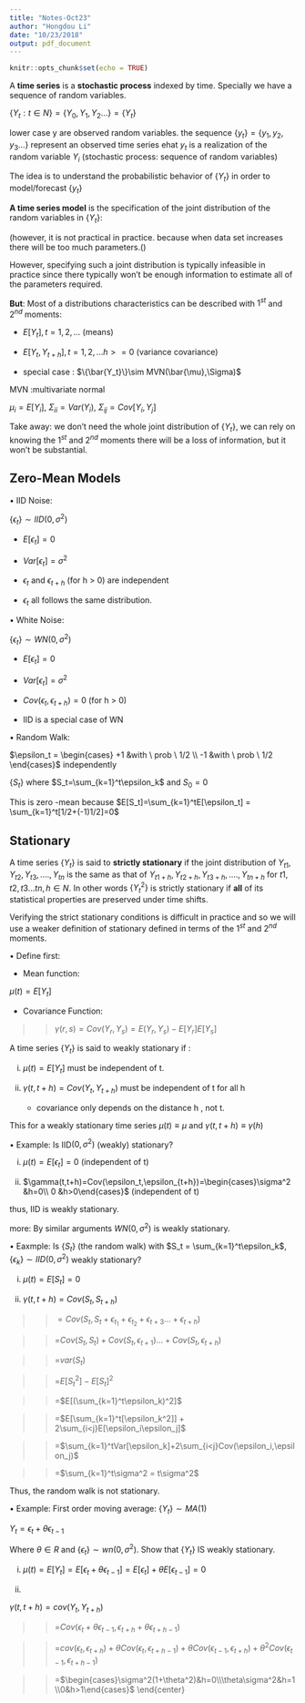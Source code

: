 ```yaml
---
title: "Notes-Oct23"
author: "Hongdou Li"
date: "10/23/2018"
output: pdf_document
---
```


```r
knitr::opts_chunk$set(echo = TRUE)
```

A **time series** is a **stochastic process** indexed by time. Specially we have a sequence of random variables. 

$\{Y_t: t\in N\} = \{Y_0, Y_1,Y_2...\}=\{Y_t\}$

lower case y are observed random variables. the sequence $\{y_t\}=\{y_1,y_2,y_3...\}$ represent an observed time series ehat $y_t$ is a realization of the random variable $Y_i$
(stochastic process: sequence of random variables)

The idea is to understand the probabilistic behavior of $\{Y_t\}$ in order to model/forecast $\{y_t\}$

**A time series model** is the specification of the joint distribution of the random variables in $\{Y_t\}$:

\begin{center}
$P(Y_1\leq y_1, Y_2\leq y_2,...,Y_n\leq y_n)$ where $y_1,y_2,y_3...\in R$
\end{center}

(however, it is not practical in practice. because when data set increases there will be too much parameters.()

However, specifying such a joint distribution is typically infeasible in practice since there typically won't be enough information to estimate all of the parameters required.

**But**: Most of a distributions characteristics can be described with $1^{st}$ and $2^{nd}$ moments:

+ $E[Y_t], t=1,2,...$ (means)

+ $E[Y_t,Y_{t+h}], t= 1,2,... h>=0$ (variance covariance)

+ special case : $\{\bar{Y_t}\}\sim MVN(\bar{\mu},\Sigma)$

MVN :multivariate normal

$\mu_i= E[Y_i]$, $\Sigma_{ii} = Var(Y_i)$, $\Sigma_{ij} = Cov[Y_i,Y_j]$

Take away: we don't need the whole joint distribution of $\{Y_t\}$, we can rely on knowing the $1^{st}$ and $2^{nd}$ moments there will be a loss of information, but it won't be substantial.

## Zero-Mean Models

$\bullet$ IID Noise:

$\{\epsilon_t\} \sim IID(0,\sigma^2)$

+ $E[\epsilon_t]=0$

+ $Var[\epsilon_t]=\sigma^2$

+ $\epsilon_t$ and $\epsilon_{t+h}$ (for h > 0) are independent

+ $\epsilon_t$  all follows the same distribution.

$\bullet$  White Noise:

$\{\epsilon_t\} \sim WN(0,\sigma^2)$

+ $E[\epsilon_t]=0$

+ $Var[\epsilon_t]=\sigma^2$

+ $Cov(\epsilon_t, \epsilon_{t+h}) = 0$ (for h > 0)

+ IID is a special case of WN

$\bullet$ Random Walk:

$\epsilon_t = \begin{cases} +1  &with \ prob \ 1/2 \\ -1 &with \ prob \ 1/2 \end{cases}$  independently

$\{S_t\}$ where $S_t=\sum_{k=1}^t\epsilon_k$ and $S_0=0$

This is zero -mean because $E[S_t]=\sum_{k=1}^tE[\epsilon_t] = \sum_{k=1}^t[1/2+(-1)1/2]=0$


## Stationary 

A time series $\{Y_t\}$ is said to **strictly stationary** if the joint distribution of $Y_{t1}, Y_{t2}, Y_{t3},....,Y_{tn}$ is the same as that of $Y_{t1+h}, Y_{t2+h}, Y_{t3+h},....,Y_{tn+h}$ for $t1,t2,t3...tn,h\in N$. In other words $\{Y_t^2\}$ is strictly stationary if **all** of its statistical properties are preserved under time shifts.

Verifying the strict stationary conditions is difficult in practice and so we will use a weaker definition of stationary defined in terms of the $1^{st}$ and $2^{nd}$ moments.

$\bullet$  Define first:

+ Mean function:

$\mu(t)=E[Y_t]$

+ Covariance Function:

>> $\gamma(r,s) = Cov(Y_r,Y_s)= E(Y_r,Y_s)-E[Y_r]E[Y_s]$

A time series $\{Y_t\}$ is said to weakly stationary if :

(i) $\mu(t)=E[Y_t]$ must be independent of t.

(ii) $\gamma (t,t+h)=Cov(Y_t,Y_{t+h})$ must be independent of t for all h
      * covariance only depends on the distance h , not t.
      
This for a weakly stationary time series $\mu(t) \equiv \mu$ and $\gamma(t,t+h) \equiv \gamma(h)$

$\bullet$ Example: Is IID$(0,\sigma^2)$ (weakly) stationary?

(i) $\mu(t)=E[\epsilon_t]=0$ (independent of t)

(ii) $\gamma(t,t+h)=Cov(\epsilon_t,\epsilon_{t+h})=\begin{cases}\sigma^2 &h=0\\ 0 &h>0\end{cases}$ (independent of t)

thus, IID is weakly stationary.

more: By similar arguments $WN(0,\sigma^2)$ is weakly stationary.

$\bullet$ Eaxmple: Is $\{S_t\}$ (the random walk) with $S_t = \sum_{k=1}^t\epsilon_k$, $\{\epsilon_k\}\sim IID(0,\sigma^2)$ weakly stationary?

(i) $\mu(t) = E[S_t]=0$

(ii)
$\gamma(t,t+h)=Cov(S_t,S_{t+h})$

>> $= Cov(S_t,S_t+\epsilon_{t_1}+\epsilon_{t_2}+\epsilon_{t+3}...+\epsilon_{t+h})$

>> =$Cov(S_t,S_t)+Cov(S_t,\epsilon_{t+1})...+Cov(S_t,\epsilon_{t+h})$

>> =$var(S_t)$

>> =$E[S_t^2]-E[S_t]^2$

>> =$E[(\sum_{k=1}^t\epsilon_k)^2]$

>> =$E[\sum_{k=1}^t[\epsilon_k^2]] + 2\sum_{i<j}E[\epsilon_i\epsilon_j]$

>> =$\sum_{k=1}^tVar[\epsilon_k]+2\sum_{i<j}Cov(\epsilon_i,\epsilon_j)$

>> =$\sum_{k=1}^t\sigma^2 = t\sigma^2$

Thus, the random walk is not stationary.

$\bullet$ Example: First order moving average: $\{Y_t\}\sim MA(1)$

$Y_t=\epsilon_t+\theta\epsilon_{t-1}$

Where $\theta\in R$ and $\{\epsilon_t\}\sim wn(0,\sigma^2)$. Show that {$Y_t$} IS weakly stationary.

(i) $\mu(t) = E[Y_t] = E[\epsilon_t+\theta\epsilon_{t-1}]=E[\epsilon_t]+\theta E[\epsilon_{t-1}]= 0$

(ii)

$\gamma(t,t+h)=cov(Y_t,Y_{t+h})$

>> =$Cov(\epsilon_t+\theta\epsilon_{t-1},\epsilon_{t+h}+\theta\epsilon_{t+h-1})$

>> =$cov(\epsilon_t,\epsilon_{t+h})+\theta Cov(\epsilon_t,\epsilon_{t+h-1}) +\theta Cov(\epsilon_{t-1},\epsilon_{t+h}) +\theta^2Cov (\epsilon_{t-1},\epsilon_{t+h-1})$

>> =$\begin{cases}\sigma^2(1+\theta^2)&h=0\\\theta\sigma^2&h=1\\0&h>1\end{cases}$
\end{center}